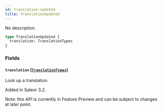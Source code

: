 ```yaml
---
id: translation-updated
title: TranslationUpdated
---
```


No description

```graphql
type TranslationUpdated {
  translation: TranslationTypes
}
```

### Fields

#### `translation` ([`TranslationTypes`](../../../developer/api-reference/unions/translation-types))

Look up a translation.

Added in Saleor 3.2.

Note: this API is currently in Feature Preview and can be subject to changes at later point.
